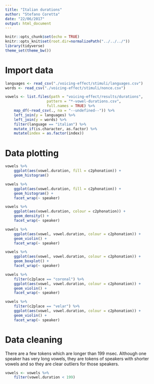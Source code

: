 ```yaml
---
title: "Italian durations"
author: "Stefano Coretta"
date: "22/06/2017"
output: html_document
---
```


```r
knitr::opts_chunk$set(echo = TRUE)
knitr::opts_knit$set(root.dir=normalizePath("../../../"))
library(tidyverse)
theme_set(theme_bw())
```

# Import data

```r
languages <- read_csv("./voicing-effect/stimuli/languages.csv")
words <- read_csv("./voicing-effect/stimuli/nonce.csv")

vowels <- list.files(path = "voicing-effect/results/durations",
                   pattern = "*-vowel-durations.csv",
                   full.names = TRUE) %>%
    map_df(~read_csv(., na = "--undefined--")) %>%
    left_join(y = languages) %>%
    left_join(y = words) %>%
    filter(language == "italian") %>%
    mutate_if(is.character, as.factor) %>%
    mutate(index = as.factor(index))
```

# Data plotting

```r
vowels %>%
    ggplot(aes(vowel.duration, fill = c2phonation)) +
    geom_histogram()
```

```r
vowels %>%
    ggplot(aes(vowel.duration, fill = c2phonation)) +
    geom_histogram() +
    facet_wrap(~ speaker)
```

```r
vowels %>%
    ggplot(aes(vowel.duration, colour = c2phonation)) +
    geom_density() +
    facet_wrap(~ speaker)
```


```r
vowels %>%
    ggplot(aes(vowel, vowel.duration, colour = c2phonation)) +
    geom_violin() +
    facet_wrap(~ speaker)
```

```r
vowels %>%
    ggplot(aes(vowel, vowel.duration, colour = c2phonation)) +
    geom_boxplot() +
    facet_wrap(~ speaker)
```

```r
vowels %>%
    filter(c2place == "coronal") %>%
    ggplot(aes(vowel, vowel.duration, colour = c2phonation)) +
    geom_violin() +
    facet_wrap(~ speaker)
```

```r
vowels %>%
    filter(c2place == "velar") %>%
    ggplot(aes(vowel, vowel.duration, colour = c2phonation)) +
    geom_violin() +
    facet_wrap(~ speaker)
```

# Data cleaning

There are a few tokens which are longer than 199 msec. Although one speaker has very long vowels, they are tokens of speakers with shorter vowels and so they are clear outliers for those speakers. 

```r
vowels <- vowels %>%
    filter(vowel.duration < 199)
```

